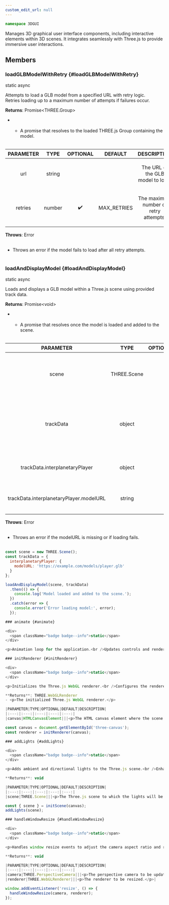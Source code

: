 ```yaml
---
custom_edit_url: null
---
```


```ts
namespace 3DGUI
```

<p>Manages 3D graphical user interface components, including interactive elements within 3D scenes.
It integrates seamlessly with Three.js to provide immersive user interactions.</p>

## Members
### loadGLBModelWithRetry {#loadGLBModelWithRetry}

<div>
  <span className="badge badge--info">static</span>
  <span className="badge badge--success">async</span>
</div>

<p>Attempts to load a GLB model from a specified URL with retry logic.<br />Retries loading up to a maximum number of attempts if failures occur.</p>

**Returns**: Promise&lt;THREE.Group&gt;
- <ul><br /><li>A promise that resolves to the loaded THREE.js Group containing the model.</li><br /></ul>

|PARAMETER|TYPE|OPTIONAL|DEFAULT|DESCRIPTION|
|:---:|:---:|:---:|:---:|:---:|
|url|string|||<p>The URL of the GLB model to load.</p>|
|retries|number|✔️|MAX_RETRIES|<p>The maximum number of retry attempts.</p>|

**Throws**: Error

<ul><br /><li>Throws an error if the model fails to load after all retry attempts.</li><br /></ul>


### loadAndDisplayModel {#loadAndDisplayModel}

<div>
  <span className="badge badge--info">static</span>
  <span className="badge badge--success">async</span>
</div>

<p>Loads and displays a GLB model within a Three.js scene using provided track data.</p>

**Returns**: Promise&lt;void&gt;
- <ul><br /><li>A promise that resolves once the model is loaded and added to the scene.</li><br /></ul>

|PARAMETER|TYPE|OPTIONAL|DEFAULT|DESCRIPTION|
|:---:|:---:|:---:|:---:|:---:|
|scene|THREE.Scene|||<p>The Three.js scene to which the model will be added.</p>|
|trackData|object|||<p>The track data containing information about the interplanetary player.</p>|
|trackData.interplanetaryPlayer|object|||<p>The interplanetary player data.</p>|
|trackData.interplanetaryPlayer.modelURL|string|||<p>The URL of the GLB model to load.</p>|

**Throws**: Error

<ul><br /><li>Throws an error if the modelURL is missing or if loading fails.</li><br /></ul>

```javascript
const scene = new THREE.Scene();
const trackData = {
  interplanetaryPlayer: {
    modelURL: 'https://example.com/models/player.glb'
  }
};

loadAndDisplayModel(scene, trackData)
  .then(() => {
    console.log('Model loaded and added to the scene.');
  })
  .catch(error => {
    console.error('Error loading model:', error);
  });

### animate {#animate}

<div>
  <span className="badge badge--info">static</span>
</div>

<p>Animation loop for the application.<br />Updates controls and renders the scene.</p>

### initRenderer {#initRenderer}

<div>
  <span className="badge badge--info">static</span>
</div>

<p>Initializes the Three.js WebGL renderer.<br />Configures the renderer with antialiasing and transparency, and sets its size and pixel ratio.</p>

**Returns**: THREE.WebGLRenderer
- <p>The initialized Three.js WebGL renderer.</p>

|PARAMETER|TYPE|OPTIONAL|DEFAULT|DESCRIPTION|
|:---:|:---:|:---:|:---:|:---:|
|canvas|HTMLCanvasElement|||<p>The HTML canvas element where the scene will be rendered.</p>|

const canvas = document.getElementById('three-canvas');
const renderer = initRenderer(canvas);

### addLights {#addLights}

<div>
  <span className="badge badge--info">static</span>
</div>

<p>Adds ambient and directional lights to the Three.js scene.<br />Enhances the visibility and depth of objects within the scene.</p>

**Returns**: void

|PARAMETER|TYPE|OPTIONAL|DEFAULT|DESCRIPTION|
|:---:|:---:|:---:|:---:|:---:|
|scene|THREE.Scene|||<p>The Three.js scene to which the lights will be added.</p>|

const { scene } = initScene(canvas);
addLights(scene);

### handleWindowResize {#handleWindowResize}

<div>
  <span className="badge badge--info">static</span>
</div>

<p>Handles window resize events to adjust the camera aspect ratio and renderer size accordingly.<br />Ensures the 3D scene remains properly scaled and proportioned when the browser window size changes.</p>

**Returns**: void

|PARAMETER|TYPE|OPTIONAL|DEFAULT|DESCRIPTION|
|:---:|:---:|:---:|:---:|:---:|
|camera|THREE.PerspectiveCamera|||<p>The perspective camera to be updated.</p>|
|renderer|THREE.WebGLRenderer|||<p>The renderer to be resized.</p>|

window.addEventListener('resize', () => {
  handleWindowResize(camera, renderer);
});

